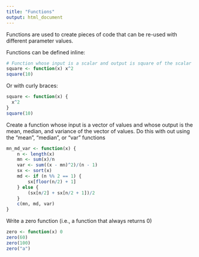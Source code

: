 ```yaml
---
title: "Functions"
output: html_document
---
```


Functions are used to create pieces of code that can be re-used with different
parameter values.

Functions can be defined inline:
```r
# Function whose input is a scalar and output is square of the scalar
square <- function(x) x^2
square(10)
```

Or with curly braces:
```r
square <- function(x) {
  x^2
}
square(10)
```

Create a function whose input is a vector of values and whose output is the
mean, median, and variance of the vector of values.  Do this with out using
the "mean", "median", or "var" functions
```r
mn_md_var <- function(x) {
	n <- length(x)
	mn <- sum(x)/n
	var <- sum((x - mn)^2)/(n - 1)
	sx <- sort(x)
	md <- if (n %% 2 == 1) {
		sx[floor(n/2) + 1]
	} else {
		(sx[n/2] + sx[n/2 + 1])/2
	}
	c(mn, md, var)	
}
```

Write a zero function (i.e., a function that always returns 0)
```r
zero <- function(x) 0
zero(60)
zero(100)
zero("a")
```


